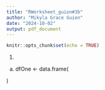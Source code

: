 ```yaml
---
title: "RWorksheet_guion#3b"
author: "Mikyla Grace Guion"
date: "2024-10-02"
output: pdf_document
---
```


```r
knitr::opts_chunk$set(echo = TRUE)
```
1.
a.
dfOne <- data.frame(

)